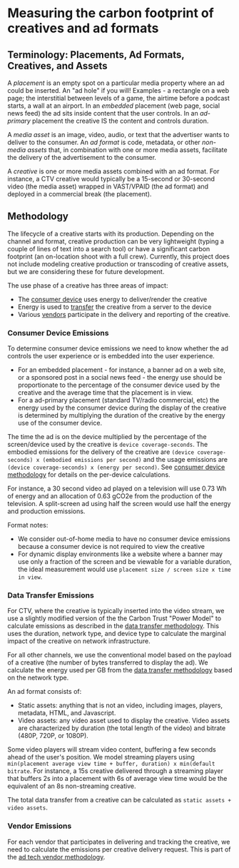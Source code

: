 # Measuring the carbon footprint of creatives and ad formats

## Terminology: Placements, Ad Formats, Creatives, and Assets

A _placement_ is an empty spot on a particular media property where an ad could be inserted. An "ad hole" if you will! Examples - a rectangle on a web page; the interstitial between levels of a game, the airtime before a podcast starts, a wall at an airport. In an _embedded_ placement (web page, social news feed) the ad sits inside content that the user controls. In an _ad-primary_ placement the creative IS the content and controls duration.

A _media asset_ is an image, video, audio, or text that the advertiser wants to deliver to the consumer. An _ad format_ is code, metadata, or other _non-media assets_ that, in combination with one or more media assets, facilitate the delivery of the advertisement to the consumer.

A _creative_ is one or more media assets combined with an ad format. For instance, a CTV creative would typically be a 15-second or 30-second video (the media asset) wrapped in VAST/VPAID (the ad format) and deployed in a commercial break (the placement).

## Methodology

The lifecycle of a creative starts with its production. Depending on the channel and format, creative production can be very lightweight (typing a couple of lines of text into a search tool) or have a significant carbon footprint (an on-location shoot with a full crew). Currently, this project does not include modeling creative production or transcoding of creative assets, but we are considering these for future development.

The use phase of a creative has three areas of impact:

- The [consumer device](./consumer_devices) uses energy to deliver/render the creative
- Energy is used to [transfer](./data_transfer) the creative from a server to the device
- Various [vendors](./ad_tech_model) participate in the delivery and reporting of the creative.

### Consumer Device Emissions

To determine consumer device emissions we need to know whether the ad controls the user experience or is embedded into the user experience.

- For an embedded placement - for instance, a banner ad on a web site, or a sponsored post in a social news feed - the energy use should be proportionate to the percentage of the consumer device used by the creative and the average time that the placement is in view.
- For a ad-primary placement (standard TV/radio commercial, etc) the energy used by the consumer device during the display of the creative is determined by multiplying the duration of the creative by the energy use of the consumer device.

The time the ad is on the device multiplied by the percentage of the screen/device used by the creative is `device coverage-seconds`. The embodied emissions for the delivery of the creative are `(device coverage-seconds) x (embodied emissions per second)` and the usage emissions are `(device coverage-seconds) x (energy per second)`. See [consumer device methodology](./consumer_devices) for details on the per-device calculations.

For instance, a 30 second video ad played on a television will use 0.73 Wh of energy and an allocation of 0.63 gCO2e from the production of the television. A split-screen ad using half the screen would use half the energy and production emissions.

Format notes:

- We consider out-of-home media to have no consumer device emissions because a consumer device is not required to view the creative
- For dynamic display environments like a website where a banner may use only a fraction of the screen and be viewable for a variable duration, the ideal measurement would use `placement size / screen size x time in view`.

### Data Transfer Emissions

For CTV, where the creative is typically inserted into the video stream, we use a slightly modified version of the the Carbon Trust "Power Model" to calculate emissions as described in the [data transfer methodology](./data_transfer). This uses the duration, network type, and device type to calculate the marginal impact of the creative on network infrastructure.

For all other channels, we use the conventional model based on the payload of a creative (the number of bytes transferred to display the ad). We calculate the energy used per GB from the [data transfer methodology](./data_transfer) based on the network type.

An ad format consists of:

- Static assets: anything that is not an video, including images, players, metadata, HTML, and Javascript.
- Video assets: any video asset used to display the creative. Video assets are characterized by duration (the total length of the video) and bitrate (480P, 720P, or 1080P).

Some video players will stream video content, buffering a few seconds ahead of the user's position. We model streaming players using `min(placement average view time + buffer, duration) x min(default bitrate`. For instance, a 15s creative delivered through a streaming player that buffers 2s into a placement with 6s of average view time would be the equivalent of an 8s non-streaming creative.

The total data transfer from a creative can be calculated as `static assets + video assets`.

### Vendor Emissions

For each vendor that participates in delivering and tracking the creative, we need to calculate the emissions per creative delivery request. This is part of the [ad tech vendor methodology](./ad_tech_model).
